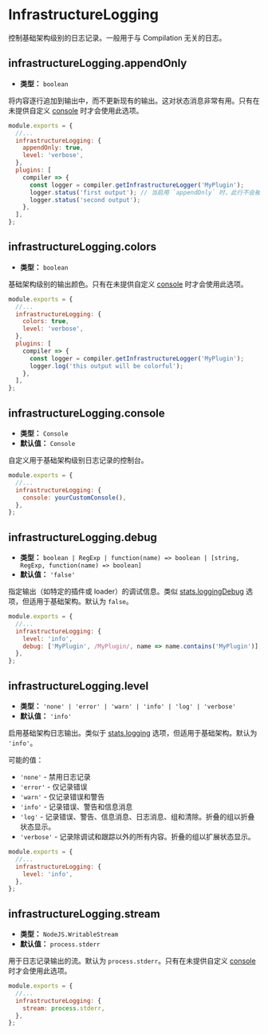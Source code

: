 
<WebpackLicense from="https://webpack.js.org/configuration/infrastructureLogging/" />

# InfrastructureLogging

控制基础架构级别的日志记录。一般用于与 Compilation 无关的日志。

## infrastructureLogging.appendOnly

- **类型：** `boolean`

将内容逐行追加到输出中，而不更新现有的输出。这对状态消息非常有用。只有在未提供自定义 [console](#infrastructureloggingconsole) 时才会使用此选项。

```js title=rspack.config.js
module.exports = {
  //...
  infrastructureLogging: {
    appendOnly: true,
    level: 'verbose',
  },
  plugins: [
    compiler => {
      const logger = compiler.getInfrastructureLogger('MyPlugin');
      logger.status('first output'); // 当启用 `appendOnly` 时，此行不会被覆盖
      logger.status('second output');
    },
  ],
};
```

## infrastructureLogging.colors

- **类型：** `boolean`

基础架构级别的输出颜色。只有在未提供自定义 [console](#infrastructureloggingconsole) 时才会使用此选项。

```js title=rspack.config.js
module.exports = {
  //...
  infrastructureLogging: {
    colors: true,
    level: 'verbose',
  },
  plugins: [
    compiler => {
      const logger = compiler.getInfrastructureLogger('MyPlugin');
      logger.log('this output will be colorful');
    },
  ],
};
```

## infrastructureLogging.console

- **类型：** `Console`
- **默认值：** `Console`

自定义用于基础架构级别日志记录的控制台。

```js title=rspack.config.js
module.exports = {
  //...
  infrastructureLogging: {
    console: yourCustomConsole(),
  },
};
```

## infrastructureLogging.debug

- **类型：** `boolean | RegExp | function(name) => boolean | [string, RegExp, function(name) => boolean]`
- **默认值：** `'false'`

指定输出（如特定的插件或 loader）的调试信息。类似 [stats.loggingDebug](/config/stats#statsloggingdebug) 选项，但适用于基础架构。默认为 `false`。

```js title=rspack.config.js
module.exports = {
  //...
  infrastructureLogging: {
    level: 'info',
    debug: ['MyPlugin', /MyPlugin/, name => name.contains('MyPlugin')],
  },
};
```

## infrastructureLogging.level

- **类型：** `'none' | 'error' | 'warn' | 'info' | 'log' | 'verbose'`
- **默认值：** `'info'`

启用基础架构日志输出。类似于 [stats.logging](/config/stats#statslogging) 选项，但适用于基础架构。默认为 `'info'`。

可能的值：

- `'none'` - 禁用日志记录
- `'error'` - 仅记录错误
- `'warn'` - 仅记录错误和警告
- `'info'` - 记录错误、警告和信息消息
- `'log'` - 记录错误、警告、信息消息、日志消息、组和清除。折叠的组以折叠状态显示。
- `'verbose'` - 记录除调试和跟踪以外的所有内容。折叠的组以扩展状态显示。

```js title=rspack.config.js
module.exports = {
  //...
  infrastructureLogging: {
    level: 'info',
  },
};
```

## infrastructureLogging.stream

- **类型：** `NodeJS.WritableStream`
- **默认值：** `process.stderr`

用于日志记录输出的流。默认为 `process.stderr`。只有在未提供自定义 [console](#infrastructureloggingconsole) 时才会使用此选项。

```js title=rspack.config.js
module.exports = {
  //...
  infrastructureLogging: {
    stream: process.stderr,
  },
};
```
